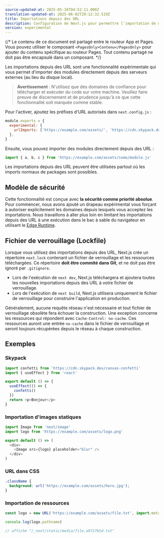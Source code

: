 ```yaml
---
source-updated-at: 2025-05-16T04:52:11.000Z
translation-updated-at: 2025-06-02T20:12:32.519Z
title: Importations depuis des URL
description: Configuration de Next.js pour permettre l'importation de modules depuis des URL externes.
version: experimental
---
```


{/* Le contenu de ce document est partagé entre le routeur App et Pages. Vous pouvez utiliser le composant `<PagesOnly>Contenu</PagesOnly>` pour ajouter du contenu spécifique au routeur Pages. Tout contenu partagé ne doit pas être encapsulé dans un composant. */}

Les importations depuis des URL sont une fonctionnalité expérimentale qui vous permet d'importer des modules directement depuis des serveurs externes (au lieu du disque local).

> **Avertissement** : N'utilisez que des domaines de confiance pour télécharger et exécuter du code sur votre machine. Veuillez faire preuve de discernement et de prudence jusqu'à ce que cette fonctionnalité soit marquée comme stable.

Pour l'activer, ajoutez les préfixes d'URL autorisés dans `next.config.js` :

```js filename="next.config.js"
module.exports = {
  experimental: {
    urlImports: ['https://example.com/assets/', 'https://cdn.skypack.dev'],
  },
}
```

Ensuite, vous pouvez importer des modules directement depuis des URL :

```js
import { a, b, c } from 'https://example.com/assets/some/module.js'
```

Les importations depuis des URL peuvent être utilisées partout où les imports normaux de packages sont possibles.

## Modèle de sécurité

Cette fonctionnalité est conçue avec **la sécurité comme priorité absolue**. Pour commencer, nous avons ajouté un drapeau expérimental vous forçant à autoriser explicitement les domaines depuis lesquels vous acceptez les importations. Nous travaillons à aller plus loin en limitant les importations depuis des URL à une exécution dans le bac à sable du navigateur en utilisant le [Edge Runtime](/docs/app/api-reference/edge).

## Fichier de verrouillage (Lockfile)

Lorsque vous utilisez des importations depuis des URL, Next.js crée un répertoire `next.lock` contenant un fichier de verrouillage et les ressources téléchargées.
Ce répertoire **doit être commité dans Git**, et ne doit pas être ignoré par `.gitignore`.

- Lors de l'exécution de `next dev`, Next.js téléchargera et ajoutera toutes les nouvelles importations depuis des URL à votre fichier de verrouillage.
- Lors de l'exécution de `next build`, Next.js utilisera uniquement le fichier de verrouillage pour construire l'application en production.

Généralement, aucune requête réseau n'est nécessaire et tout fichier de verrouillage obsolète fera échouer la construction.
Une exception concerne les ressources qui répondent avec `Cache-Control: no-cache`.
Ces ressources auront une entrée `no-cache` dans le fichier de verrouillage et seront toujours récupérées depuis le réseau à chaque construction.

## Exemples

### Skypack

```js
import confetti from 'https://cdn.skypack.dev/canvas-confetti'
import { useEffect } from 'react'

export default () => {
  useEffect(() => {
    confetti()
  })
  return <p>Bonjour</p>
}
```

### Importation d'images statiques

```js
import Image from 'next/image'
import logo from 'https://example.com/assets/logo.png'

export default () => (
  <div>
    <Image src={logo} placeholder="blur" />
  </div>
)
```

### URL dans CSS

```css
.className {
  background: url('https://example.com/assets/hero.jpg');
}
```

### Importation de ressources

```js
const logo = new URL('https://example.com/assets/file.txt', import.meta.url)

console.log(logo.pathname)

// affiche "/_next/static/media/file.a9727b5d.txt"
```